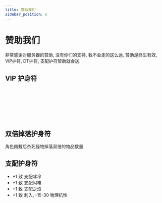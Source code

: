 ```yaml
---
title: 赞助我们
sidebar_position: 6
---
```




# 赞助我们

非常感谢对服务器的赞助, 没有你们的支持, 我不会走的这么远, 赞助是终生有效, VIP护符, DT护符, 支配护符赞助就会送.

## VIP 护身符

<ItemVip1 />

<br />

<ItemVip2 />

<br />

<ItemVip3 />

<br />

<ItemVip4 />
<br />

<ItemVip5 />
<br />

<ItemVip6 />
<br />

<ItemVip7 />

## 双倍掉落护身符

角色佩戴后杀死怪物掉落双倍的物品数量

<ItemDT2 />

## 支配护身符

- +1 致 支配冰冷
- +1 致 支配闪电
- +1 致 支配之焰
- +1 致 刺入, -15-30 物理抗性

<ItemMasteryLight />
